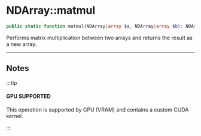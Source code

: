 # NDArray::matmul

```php
public static function matmul(NDArray|array $a, NDArray|array $b): NDArray;
```
Performs matrix multiplication between two arrays and returns the result as a new array.

---

## Notes

:::tip

#### GPU SUPPORTED
This operation is supported by GPU (VRAM) and contains a custom CUDA kernel.

:::